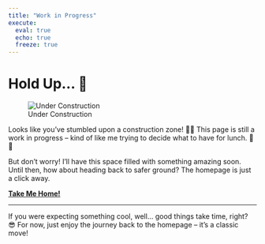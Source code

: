 ```yaml
---
title: "Work in Progress"
execute: 
  eval: true
  echo: true
  freeze: true
---
```


# Hold Up... 🚧

![Under Construction](https://media.giphy.com/media/3o7aD7V40XbTKN6GL2/giphy.gif)

Looks like you’ve stumbled upon a construction zone! 🚜🔧 This page is still a work in progress – kind of like me trying to decide what to have for lunch. 🍕🍣

But don't worry! I'll have this space filled with something amazing soon. Until then, how about heading back to safer ground? The homepage is just a click away.

[**Take Me Home!**](index.qmd)

------------------------------------------------------------------------

If you were expecting something cool, well… good things take time, right? 😎 For now, just enjoy the journey back to the homepage – it’s a classic move!
